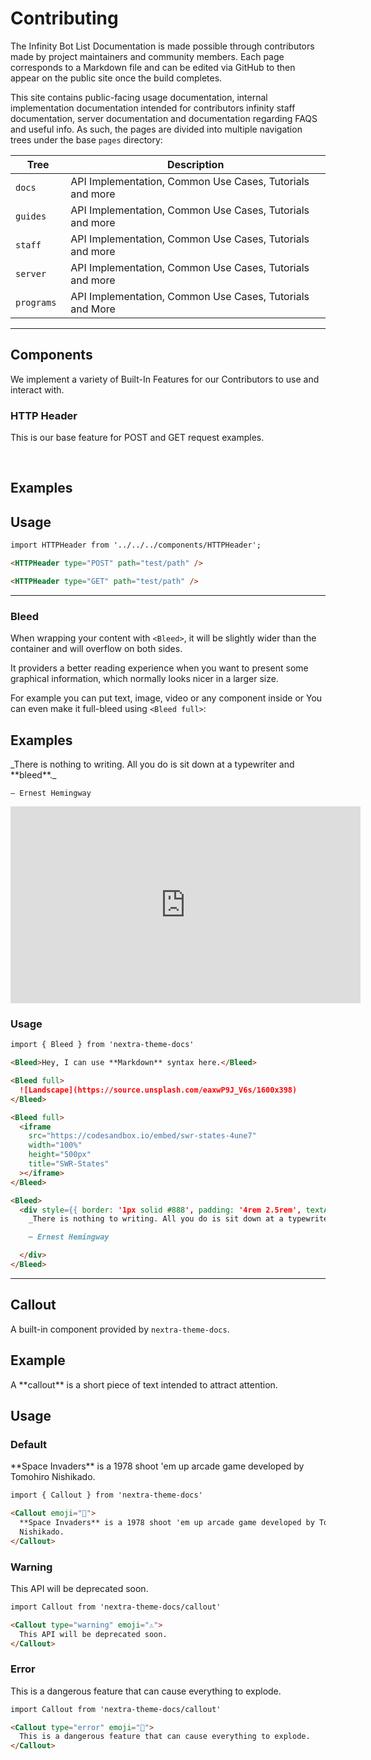 # Contributing

The Infinity Bot List Documentation is made possible through contributors made by project maintainers and community members.
Each page corresponds to a Markdown file and can be edited via GitHub to then appear on the public site once the build completes.

This site contains public-facing usage documentation, internal implementation documentation intended for contributors
infinity staff documentation, server documentation and documentation regarding FAQS and useful info.
As such, the pages are divided into multiple navigation trees under the base `pages` directory:

| Tree        | Description                                              |
| ----------- | -------------------------------------------------------- |
| `docs `     | API Implementation, Common Use Cases, Tutorials and more |
| `guides `   | API Implementation, Common Use Cases, Tutorials and more |
| `staff `    | API Implementation, Common Use Cases, Tutorials and more |
| `server `   | API Implementation, Common Use Cases, Tutorials and more |
| `programs ` | API Implementation, Common Use Cases, Tutorials and More |

---

## Components

We implement a variety of Built-In Features for our Contributors to use and interact with.

### HTTP Header

This is our base feature for POST and GET request examples.

<br /> 


## Examples

<HTTPHeader type="POST" path="test/path" />
<HTTPHeader type="GET" path="test/path" />

## Usage

```markdown
import HTTPHeader from '../../../components/HTTPHeader';

<HTTPHeader type="POST" path="test/path" />

<HTTPHeader type="GET" path="test/path" />
```

---

### Bleed

When wrapping your content with `<Bleed>`, it will be slightly wider than the container
and will overflow on both sides.

It providers a better reading experience when you want to present some graphical information, which normally
looks nicer in a larger size.

For example you can put text, image, video or any component inside
or You can even make it full-bleed using `<Bleed full>`:


## Examples

<Bleed>
  <div style={{ border: '1px solid #888', padding: '4rem 2.5rem', textAlign: 'center' }}>
    _There is nothing to writing. All you do is sit down at a typewriter and **bleed**._

    — Ernest Hemingway

  </div>
</Bleed>

<Bleed>
  <iframe
    width="560"
    height="315"
    src="https://www.youtube.com/embed/o-YBDTqX_ZU"
    title="YouTube video player"
    frameborder="0"
    allow="accelerometer; 
    autoplay; 
    clipboard-write; 
    encrypted-media; 
    gyroscope; 
    picture-in-picture"
    allowfullscreen
  ></iframe>
</Bleed>

### Usage

```markdown
import { Bleed } from 'nextra-theme-docs'

<Bleed>Hey, I can use **Markdown** syntax here.</Bleed>

<Bleed full>
  ![Landscape](https://source.unsplash.com/eaxwP9J_V6s/1600x398)
</Bleed>

<Bleed full>
  <iframe
    src="https://codesandbox.io/embed/swr-states-4une7"
    width="100%"
    height="500px"
    title="SWR-States"
  ></iframe>
</Bleed>
```

```markdown
<Bleed>
  <div style={{ border: '1px solid #888', padding: '4rem 2.5rem', textAlign: 'center' }}>
    _There is nothing to writing. All you do is sit down at a typewriter and **bleed**._

    — Ernest Hemingway

  </div>
</Bleed>
```

---

## Callout

A built-in component provided by `nextra-theme-docs`.


## Example

<Callout>
  A **callout** is a short piece of text intended to attract attention.
</Callout>

## Usage

### Default

<Callout emoji="👾">
  **Space Invaders** is a 1978 shoot 'em up arcade game developed by Tomohiro
  Nishikado.
</Callout>

```markdown
import { Callout } from 'nextra-theme-docs'

<Callout emoji="👾">
  **Space Invaders** is a 1978 shoot 'em up arcade game developed by Tomohiro
  Nishikado.
</Callout>
```

### Warning

<Callout type="warning" emoji="⚠️">
  This API will be deprecated soon.
</Callout>

```markdown
import Callout from 'nextra-theme-docs/callout'

<Callout type="warning" emoji="⚠️">
  This API will be deprecated soon.
</Callout>
```

### Error

<Callout type="error" emoji="🚫">
  This is a dangerous feature that can cause everything to explode.
</Callout>

```markdown
import Callout from 'nextra-theme-docs/callout'

<Callout type="error" emoji="️🚫">
  This is a dangerous feature that can cause everything to explode.
</Callout>
```
